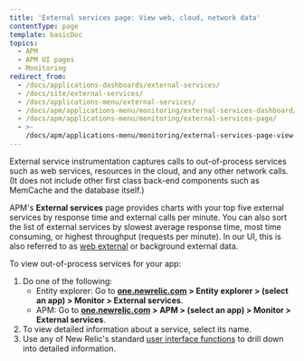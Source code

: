 ```yaml
---
title: 'External services page: View web, cloud, network data'
contentType: page
template: basicDoc
topics:
  - APM
  - APM UI pages
  - Monitoring
redirect_from:
  - /docs/applications-dashboards/external-services/
  - /docs/site/external-services/
  - /docs/applications-menu/external-services/
  - /docs/apm/applications-menu/monitoring/external-services-dashboard/
  - /docs/apm/applications-menu/monitoring/external-services-page/
  - >-
    /docs/apm/applications-menu/monitoring/external-services-page-view-web-cloud-network-data/
---
```


External service instrumentation captures calls to out-of-process services such as web services, resources in the cloud, and any other network calls. (It does not include other first class back-end components such as MemCache and the database itself.)

APM's **External services** page provides charts with your top five external services by response time and external calls per minute. You can also sort the list of external services by slowest average response time, most time consuming, or highest throughput (requests per minute). In our UI, this is also referred to as [web external](/docs/using-new-relic/welcome-new-relic/get-started/glossary#web-external) or background external data.

To view out-of-process services for your app:

1. Do one of the following:
   * Entity explorer: Go to **[one.newrelic.com](https://one.newrelic.com) > Entity explorer > (select an app) > Monitor > External services**.
   * APM: Go to **[one.newrelic.com](https://one.newrelic.com) > APM > (select an app) > Monitor > External services**.
2. To view detailed information about a service, select its name.
3. Use any of New Relic's standard [user interface functions](/docs/using-new-relic/user-interface-functions/view-your-data/standard-page-functions) to drill down into detailed information.
